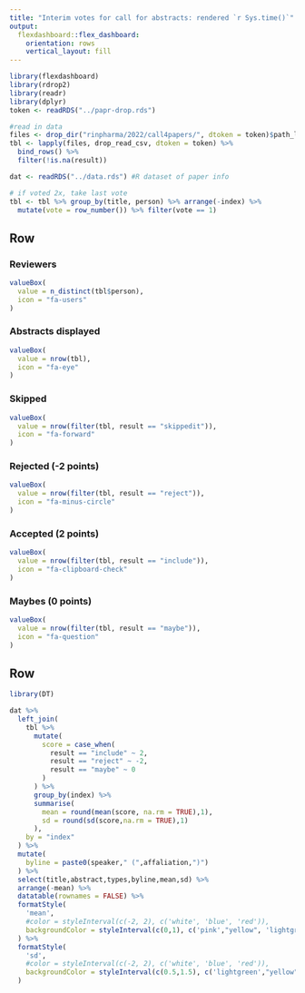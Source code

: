 ```yaml
---
title: "Interim votes for call for abstracts: rendered `r Sys.time()`"
output: 
  flexdashboard::flex_dashboard:
    orientation: rows
    vertical_layout: fill
---
```


```r
library(flexdashboard)
library(rdrop2)
library(readr)
library(dplyr)
token <- readRDS("../papr-drop.rds")
```

```r
#read in data
files <- drop_dir("rinpharma/2022/call4papers/", dtoken = token)$path_lower
tbl <- lapply(files, drop_read_csv, dtoken = token) %>% 
  bind_rows() %>%
  filter(!is.na(result)) 

dat <- readRDS("../data.rds") #R dataset of paper info

# if voted 2x, take last vote
tbl <- tbl %>% group_by(title, person) %>% arrange(-index) %>% 
  mutate(vote = row_number()) %>% filter(vote == 1)
```

Row
-----------------------------------------------------------------------

### Reviewers {.value-box}

```r
valueBox(
  value = n_distinct(tbl$person),
  icon = "fa-users"
)
```

### Abstracts displayed {.value-box}

```r
valueBox(
  value = nrow(tbl),
  icon = "fa-eye"
)
```

### Skipped {.value-box}


```r
valueBox(
  value = nrow(filter(tbl, result == "skippedit")),
  icon = "fa-forward"
)
```

### Rejected (-2 points) {.value-box}


```r
valueBox(
  value = nrow(filter(tbl, result == "reject")),
  icon = "fa-minus-circle"
)
```

### Accepted (2 points) {.value-box}


```r
valueBox(
  value = nrow(filter(tbl, result == "include")),
  icon = "fa-clipboard-check"
)
```

### Maybes (0 points) {.value-box}


```r
valueBox(
  value = nrow(filter(tbl, result == "maybe")),
  icon = "fa-question"
)
```

Row
-----------------------------------------------------------------------

```r
library(DT)

dat %>% 
  left_join(
    tbl %>%
      mutate(
        score = case_when(
          result == "include" ~ 2,
          result == "reject" ~ -2,
          result == "maybe" ~ 0
        )
      ) %>%
      group_by(index) %>%
      summarise(
        mean = round(mean(score, na.rm = TRUE),1),
        sd = round(sd(score,na.rm = TRUE),1)
      ), 
    by = "index"
  ) %>%
  mutate(
    byline = paste0(speaker," (",affaliation,")")
  ) %>%
  select(title,abstract,types,byline,mean,sd) %>%
  arrange(-mean) %>%
  datatable(rownames = FALSE) %>%
  formatStyle(
    'mean',
    #color = styleInterval(c(-2, 2), c('white', 'blue', 'red')),
    backgroundColor = styleInterval(c(0,1), c('pink',"yellow", 'lightgreen'))
  ) %>%
  formatStyle(
    'sd',
    #color = styleInterval(c(-2, 2), c('white', 'blue', 'red')),
    backgroundColor = styleInterval(c(0.5,1.5), c('lightgreen',"yellow",'pink'))
  )
```
